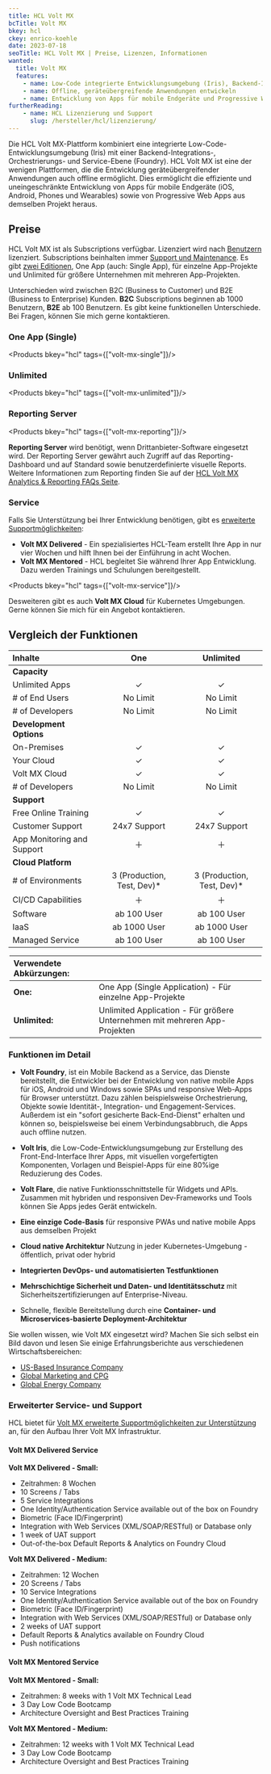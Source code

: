 ```yaml
---
title: HCL Volt MX
bcTitle: Volt MX
bkey: hcl
ckey: enrico-koehle
date: 2023-07-18
seoTitle: HCL Volt MX | Preise, Lizenzen, Informationen
wanted:
  title: Volt MX
  features:
    - name: Low-Code integrierte Entwicklungsumgebung (Iris), Backend-Integration, Orchestrierung und Service-Ebene (Foundry)
    - name: Offline, geräteübergreifende Anwendungen entwickeln
    - name: Entwicklung von Apps für mobile Endgeräte und Progressive Web Apps aus demselben Projekt
furtherReading:
    - name: HCL Lizenzierung und Support
      slug: /hersteller/hcl/lizenzierung/
---
```




<Intro>

Die HCL Volt MX-Plattform kombiniert eine integrierte Low-Code-Entwicklungsumgebung (Iris) mit einer Backend-Integrations-, Orchestrierungs- und Service-Ebene (Foundry). HCL Volt MX ist eine der wenigen Plattformen, die die Entwicklung geräteübergreifender Anwendungen auch offline ermöglicht. Dies ermöglicht die effiziente und uneingeschränkte Entwicklung von Apps für mobile Endgeräte (iOS, Android, Phones und Wearables) sowie von Progressive Web Apps aus demselben Projekt heraus.

</Intro>

<TOC />


## Preise

HCL Volt MX ist als Subscriptions verfügbar. Lizenziert wird nach [Benutzern](/hersteller/hcl/lizenzierung/#user) lizenziert. Subscriptions beinhalten immer [Support und Maintenance](/hersteller/hcl/lizenzierung/#software-support--subscription-sw-ss). Es gibt [zwei Editionen](#vergleich-der-funktionen), One App (auch: Single App), für einzelne App-Projekte und Unlimited für größere Unternehmen mit mehreren App-Projekten.

<GetInTouch variant="info">

Unterschieden wird zwischen B2C (Business to Customer) und B2E (Business to Enterprise) Kunden. **B2C** Subscriptions beginnen ab 1000 Benutzern, **B2E** ab 100 Benutzern. Es gibt keine funktionellen Unterschiede. Bei Fragen, können Sie mich gerne kontaktieren.

</GetInTouch>

### One App (Single)

<Products bkey="hcl" tags={["volt-mx-single"]}/>

### Unlimited

<Products bkey="hcl" tags={["volt-mx-unlimited"]}/>

### Reporting Server

<Products bkey="hcl" tags={["volt-mx-reporting"]}/>

<Info>

**Reporting Server** wird benötigt, wenn Drittanbieter-Software eingesetzt wird. Der Reporting Server gewährt auch Zugriff auf das Reporting-Dashboard und auf Standard sowie benutzerdefinierte visuelle Reports. Weitere Informationen zum Reporting finden Sie auf der [HCL Volt MX Analytics & Reporting FAQs Seite](https://support.hcltechsw.com/csm?id=kb_article&sysparm_article=KB0083598).

</Info>

### Service

<Info>

Falls Sie Unterstützung bei Ihrer Entwicklung benötigen, gibt es [erweiterte Supportmöglichkeiten](#erweiterter-service--und-support):

- **Volt MX Delivered** - Ein spezialisiertes HCL-Team erstellt Ihre App in nur vier Wochen und hilft Ihnen bei der Einführung in acht Wochen.
- **Volt MX Mentored** - HCL begleitet Sie während Ihrer App Entwicklung. Dazu werden Trainings und Schulungen bereitgestellt.

</Info>

<Products bkey="hcl" tags={["volt-mx-service"]}/>

<GetInTouch variant="info">

Desweiteren gibt es auch **Volt MX Cloud** für Kubernetes Umgebungen. Gerne können Sie mich für ein Angebot kontaktieren.

</GetInTouch>

## Vergleich der Funktionen

|Inhalte|One|Unlimited|
|:---|:---:|:---:|
|**Capacity**|
|Unlimited Apps|✓|✓|
|# of End Users|No Limit|No Limit|
|# of Developers|No Limit|No Limit|
|**Development Options**|
|On-Premises|✓|✓|
|Your Cloud|✓|✓|
|Volt MX Cloud|✓|✓|
|# of Developers|No Limit|No Limit|
|**Support**|
|Free Online Training|✓|✓|
|Customer Support|24x7 Support|24x7 Support|
|App Monitoring and Support|＋|＋|
|**Cloud Platform**|
|# of Environments|3 (Production, Test, Dev)*|3 (Production, Test, Dev)*|
|CI/CD Capabilities|＋|＋|
|Software|ab 100 User|ab 100 User|
|IaaS|ab 1000 User|ab 1000 User|
|Managed Service|ab 100 User|ab 100 User|

<Legend>

|Verwendete Abkürzungen:||
|:---|:---|
|**One:** | One App (Single Application) - Für einzelne App-Projekte |
|**Unlimited:** | Unlimited Application - Für größere Unternehmen mit mehreren App-Projekten|

</Legend>

### Funktionen im Detail

- **Volt Foundry**, ist ein Mobile Backend as a Service, das Dienste bereitstellt, die Entwickler bei der Entwicklung von  native mobile Apps für iOS, Android und Windows sowie SPAs und responsive Web-Apps für Browser unterstützt. Dazu zählen beispielsweise Orchestrierung, Objekte sowie Identität-, Integration- und Engagement-Services. Außerdem ist ein "sofort gesicherte Back-End-Dienst" erhalten und können so, beispielsweise bei einem Verbindungsabbruch, die Apps auch offline nutzen.
- **Volt Iris**, die Low-Code-Entwicklungsumgebung zur Erstellung des Front-End-Interface Ihrer Apps, mit visuellen vorgefertigten Komponenten, Vorlagen und Beispiel-Apps für eine 80%ige Reduzierung des Codes.
- **Volt Flare**, die native Funktionsschnittstelle für Widgets und APIs. Zusammen mit hybriden und responsiven Dev-Frameworks und Tools können Sie Apps jedes Gerät entwickeln.

- **Eine einzige Code-Basis** für responsive PWAs und native mobile Apps aus demselben Projekt
- **Cloud native Architektur** Nutzung in jeder Kubernetes-Umgebung - öffentlich, privat oder hybrid
- **Integrierten DevOps- und automatisierten Testfunktionen**
- **Mehrschichtige Sicherheit und Daten- und Identitätsschutz** mit Sicherheitszertifizierungen auf Enterprise-Niveau.
- Schnelle, flexible Bereitstellung durch eine **Container- und Microservices-basierte Deployment-Architektur**


<Info>

Sie wollen wissen, wie Volt MX eingesetzt wird? Machen Sie sich selbst ein Bild davon und lesen Sie einige Erfahrungsberichte aus verschiedenen Wirtschaftsbereichen:

- [US-Based Insurance Company](https://www.hcl-software.com/resources/stories/voltmx-insurance)
- [Global Marketing and CPG](https://www.hcl-software.com/resources/stories/volt-mx-consumer-goods)
- [Global Energy Company](https://www.hcl-software.com/resources/stories/volt-mx-energy)

</Info>

### Erweiterter Service- und Support

HCL bietet für [Volt MX erweiterte Supportmöglichkeiten zur Unterstützung](#service) an, für den Aufbau Ihrer Volt MX Infrastruktur.

#### Volt MX Delivered Service

**Volt MX Delivered - Small:**

* Zeitrahmen: 8 Wochen
* 10 Screens / Tabs
* 5 Service Integrations
* One Identity/Authentication Service available out of the box on Foundry
* Biometric (Face ID/Fingerprint)
* Integration with Web Services (XML/SOAP/RESTful) or Database only
* 1 week of UAT support
* Out-of-the-box Default Reports & Analytics on Foundry Cloud

**Volt MX Delivered - Medium:**

* Zeitrahmen: 12 Wochen
* 20 Screens / Tabs
* 10 Service Integrations
* One Identity/Authentication Service available out of the
box on Foundry
* Biometric (Face ID/Fingerprint)
* Integration with Web Services (XML/SOAP/RESTful) or
Database only
* 2 weeks of UAT support
* Default Reports & Analytics available on Foundry Cloud
* Push notifications

#### Volt MX Mentored Service

**Volt MX Mentored - Small:**

* Zeitrahmen: 8 weeks with 1 Volt MX Technical Lead
* 3 Day Low Code Bootcamp
* Architecture Oversight and Best Practices Training

**Volt MX Mentored - Medium:**

* Zeitrahmen: 12 weeks with 1 Volt MX Technical Lead
* 3 Day Low Code Bootcamp
* Architecture Oversight and Best Practices Training


<GetInTouch theme="light" />
